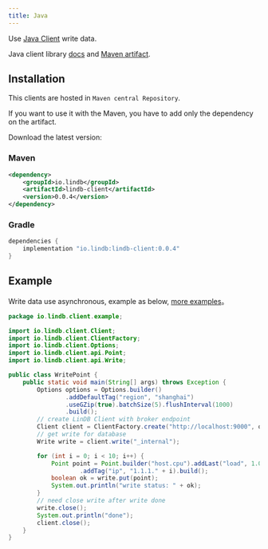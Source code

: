 ```yaml
---
title: Java
---
```


Use [Java Client](https://github.com/lindb/client_java) write data.

Java client library [docs](https://github.com/lindb/client_java) and [Maven artifact](https://mvnrepository.com/artifact/io.lindb/lindb-client).

## Installation

This clients are hosted in `Maven central Repository`.

If you want to use it with the Maven, you have to add only the dependency on the artifact.

Download the latest version:

### Maven 

```xml
<dependency>
    <groupId>io.lindb</groupId>
    <artifactId>lindb-client</artifactId>
    <version>0.0.4</version>
</dependency>
```

### Gradle

```groovy
dependencies {
    implementation "io.lindb:lindb-client:0.0.4"
}
```

## Example

Write data use asynchronous, example as below, [more examples](https://github.com/lindb/client_java/tree/main/src/test/java/io/lindb/client/example)。

```java
package io.lindb.client.example;

import io.lindb.client.Client;
import io.lindb.client.ClientFactory;
import io.lindb.client.Options;
import io.lindb.client.api.Point;
import io.lindb.client.api.Write;

public class WritePoint {
	public static void main(String[] args) throws Exception {
		Options options = Options.builder()
				.addDefaultTag("region", "shanghai")
				.useGZip(true).batchSize(5).flushInterval(1000)
				.build();
		// create LinDB Client with broker endpoint
		Client client = ClientFactory.create("http://localhost:9000", options);
		// get write for database
		Write write = client.write("_internal");

		for (int i = 0; i < 10; i++) {
			Point point = Point.builder("host.cpu").addLast("load", 1.0)
					.addTag("ip", "1.1.1." + i).build();
			boolean ok = write.put(point);
			System.out.println("write status: " + ok);
		}
		// need close write after write done
		write.close();
		System.out.println("done");
		client.close();
	}
}
```
